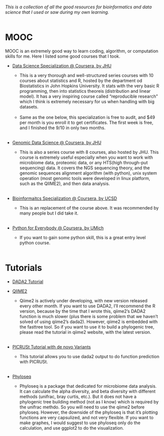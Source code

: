 \
\
\


*This is a collection of all the good resources for bioinformatics and data science that I used or saw during my own learning.* 
\
\


# MOOC

MOOC is an extremely good way to learn coding, algorithm, or computation skills for me. Here I listed some good courses that I took.

* [Data Science Specialization @ Coursera, by JHU](https://www.coursera.org/specializations/jhu-data-science)
    
    + This is a very thorough and well-structured series courses with 10 courses about statistics and R, hosted by the department od Biostatistics in John Hopkins University. It stats with the very basic R programming, then into statistics theoreis (distribution and linear model). It has a very inspiring course called "reproducible research" which I think is extremely necessary for us when handling with big datasets.
\
\
    + Same as the one below, this specialization is free to audit, and $49 per month is you enroll it to get certificates. The first week is free, and I finished the 9/10 in only two months.
\
\
* [Genomic Data Science @ Coursera, by JHU](https://www.coursera.org/specializations/genomic-data-science)

    + This is also a series course with 8 courses, also hosted by JHU. This course is extremely useful especially when you want to work with microbiome data, proteomic data, or any HTS(high through-put sequencing) data. It covers the NGS sequencing theory, and the genomic sequences alignment algorithm (with python), unix system operation (most genomic tools were developed in linux platform, such as the QIIME2), and then data analysis.
\
\
* [Bioinformaitcs Specialization @ Coursera, by UCSD](https://www.coursera.org/specializations/bioinformatics)

    + This is an replacement of the course above. It was recommended by many people but I did take it.
\
\
* [Python for Everybody @ Coursera, by UMich](https://www.coursera.org/specializations/python)

    + If you want to gain some python skill, this is a great entry level python course.
\
\

# Tutorials

* [DADA2 Tutorial](https://benjjneb.github.io/dada2/tutorial.html)

* [QIIME2](docs.qiime2.org/)

    + Qiime2 is actively under developing, with new version released every other month. If you want to use DADA2, I'll recommend the R version, because by the time that I wrote this, qiime2's DADA2 function is much slower (plus there is some problem that we haven't solved of using qiime2's dada2). However, qiime2 is embedded with the fasttree tool. So if you want to use it to build a phylogenic tree, please read the tutorial in qiime2 website, with the latest version.
\
\
* [PICRUSt Tutorial with de novo Variants](https://github.com/LangilleLab/microbiome_helper/wiki/PICRUSt-Tutorial-with-de-novo-Variants)

    + This tutorial allows you to use dada2 output to do function prediction with PICRUSt.
\
\
* [Phyloseq](http://joey711.github.io/phyloseq/)

    + Phyloseq is a package that dedicated for microbiome data analysis. It can calculate the alpha diversity, and beta diversity with different methods (unifrac, bray curtis, etc.). But it does not have a phylogenic tree building method (not as I know) which is required by the unifrac methdo. So you will need to use the qiime2 before phyloseq. However, the downside of the phyloseq is that it's plotting functions are very capsulized, and not very flexible. If you want to make graphes, I would suggest to use phyloseq only do the calculation, and use ggplot2 to do the visualization.